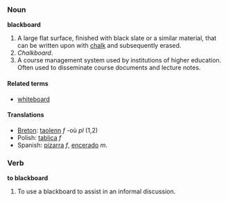 ===Noun===
'''blackboard'''

#A large flat surface, finished with black slate or a similar material, that can be written upon with [[chalk]] and subsequently erased.
#''Chalkboard''.
#A course management system used by institutions of higher education.  Often used to disseminate course documents and lecture notes.

====Related terms====
*[[whiteboard]]

====Translations====
*[[Breton]]: [[taolenn]] ''f'' -où ''pl'' (1,2)
*Polish: [[tablica]] ''f''
*Spanish: [[pizarra]] ''f'', [[encerado]] ''m''.

===Verb===
'''to blackboard'''

#To use a blackboard to assist in an informal discussion.